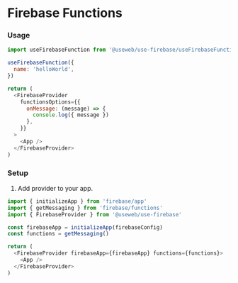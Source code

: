 # Firebase Functions

### Usage

```js
import useFirebaseFunction from '@useweb/use-firebase/useFirebaseFunction'

useFirebaseFunction({
  name: 'helloWorld',
})
```

```js
return (
  <FirebaseProvider
    functionsOptions={{
      onMessage: (message) => {
        console.log({ message })
      },
    }}
  >
    <App />
  </FirebaseProvider>
)
```

### Setup

1. Add provider to your app.

```js
import { initializeApp } from 'firebase/app'
import { getMessaging } from 'firebase/functions'
import { FirebaseProvider } from '@useweb/use-firebase'

const firebaseApp = initializeApp(firebaseConfig)
const functions = getMessaging()

return (
  <FirebaseProvider firebaseApp={firebaseApp} functions={functions}>
    <App />
  </FirebaseProvider>
)
```
